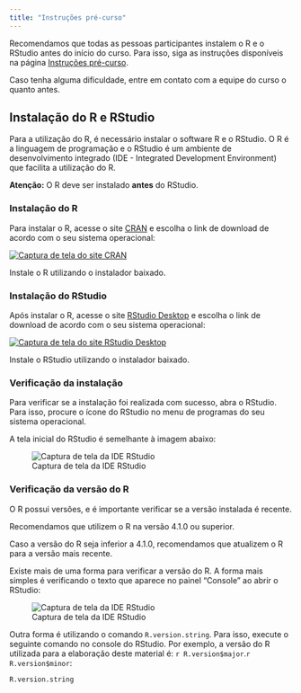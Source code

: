 ```yaml
---
title: "Instruções pré-curso"
---
```


:::{.callout-important}
Recomendamos que todas as pessoas participantes instalem o R e o RStudio antes do início do curso.
Para isso, siga as instruções disponíveis na página [Instruções pré-curso](00_instrucoes_pre_curso.qmd).

Caso tenha alguma dificuldade, entre em contato com a equipe do curso o quanto antes.
:::


## Instalação do R e RStudio

Para a utilização do R, é necessário instalar o software R e o RStudio. O R é a linguagem de programação e o RStudio é um ambiente de desenvolvimento integrado (IDE - Integrated Development Environment) que facilita a utilização do R.

::: callout-warning
**Atenção:** O R deve ser instalado **antes** do RStudio.
:::

### Instalação do R

Para instalar o R, acesse o site [CRAN](https://cran.r-project.org/) e escolha o link de download de acordo com o seu sistema operacional:

[![Captura de tela do site CRAN](images/01_cran.png){fig-align="center"}](https://cran.r-project.org/)

Instale o R utilizando o instalador baixado.

### Instalação do RStudio

Após instalar o R, acesse o site [RStudio Desktop](https://posit.co/download/rstudio-desktop/) e escolha o link de download de acordo com o seu sistema operacional:

[![Captura de tela do site RStudio Desktop](images/01_rstudio_desktop.png){fig-align="center"}](https://posit.co/download/rstudio-desktop/)

Instale o RStudio utilizando o instalador baixado.

###  Verificação da instalação

Para verificar se a instalação foi realizada com sucesso, abra o RStudio. Para isso, procure o ícone do RStudio no menu de programas do seu sistema operacional.

A tela inicial do RStudio é semelhante à imagem abaixo:

![Captura de tela da IDE RStudio](images/01_rstudio.png){fig-align="center"}

### Verificação da versão do R

O R possui versões, e é importante verificar se a versão instalada é recente.

:::{.callout-important}
Recomendamos que utilizem o R na versão 4.1.0 ou superior.

Caso a versão do R seja inferior a 4.1.0, recomendamos que atualizem o R para a versão mais recente.
:::

Existe mais de uma forma para verificar a versão do R. A forma mais simples é verificando o texto que aparece no painel "Console" ao abrir o RStudio:

![Captura de tela da IDE RStudio](images/01_rstudio_version.png){fig-align="center"}

Outra forma é utilizando o comando `R.version.string`. Para isso, execute o seguinte comando no console do RStudio. Por exemplo, a versão do R utilizada para a elaboração deste material é: `r R.version$major`.`r R.version$minor`:

```r
R.version.string
```
